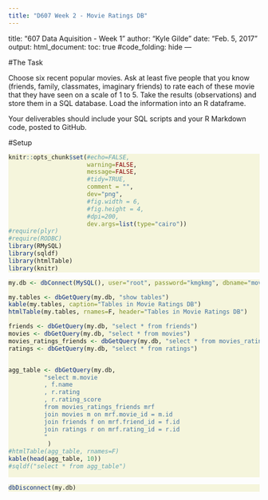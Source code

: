 ```yaml
---
title: "D607 Week 2 - Movie Ratings DB"
---
```

title: "607 Data Aquisition - Week 1"
author: "Kyle Gilde"
date: "Feb. 5, 2017"
output: 
  html_document:
    toc: true
    #code_folding: hide
---
<style>
div.beige pre { background-color:beige; }
</style>
 <div class = "beige">

#The Task

Choose six recent popular movies.  Ask at least five people that you know (friends, family, classmates, imaginary friends) to rate each of these movie that they have seen on a scale of 1 to 5.  Take the results (observations) and store them in a SQL database.  Load the information into an R dataframe.

Your deliverables should include your SQL scripts and your R Markdown code, posted to GitHub.

#Setup
```r
knitr::opts_chunk$set(#echo=FALSE, 
                      warning=FALSE, 
                      message=FALSE,
                      #tidy=TRUE,
                      comment = "",
                      dev="png", 
                      #fig.width = 6, 
                      #fig.height = 4, 
                      #dpi=200, 
                      dev.args=list(type="cairo"))
#require(plyr)
#require(RODBC)
library(RMySQL)
library(sqldf)
library(htmlTable)
library(knitr)
```


```r
my.db <- dbConnect(MySQL(), user="root", password="kmgkmg", dbname="movie_ratings", host="localhost", port=3306)

my.tables <- dbGetQuery(my.db, "show tables")
kable(my.tables, caption="Tables in Movie Ratings DB")
htmlTable(my.tables, rnames=F, header="Tables in Movie Ratings DB")

friends <- dbGetQuery(my.db, "select * from friends")
movies <- dbGetQuery(my.db, "select * from movies")
movies_ratings_friends <- dbGetQuery(my.db, "select * from movies_ratings_friends")
ratings <- dbGetQuery(my.db, "select * from ratings")


agg_table <- dbGetQuery(my.db, 
          "select m.movie
          , f.name
          , r.rating 
          , r.rating_score
          from movies_ratings_friends mrf
          join movies m on mrf.movie_id = m.id
          join friends f on mrf.friend_id = f.id
          join ratings r on mrf.rating_id = r.id
          "
           )
#htmlTable(agg_table, rnames=F)
kable(head(agg_table, 10))
#sqldf("select * from agg_table")



```
```r

dbDisconnect(my.db)

```



</div>

